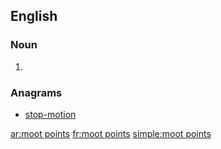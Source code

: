 ==English==

===Noun===
{{head|en|noun plural form}}

# {{plural of|moot point|lang=en}}

===Anagrams===
* [[stop-motion#English|stop-motion]]

[[ar:moot points]]
[[fr:moot points]]
[[simple:moot points]]